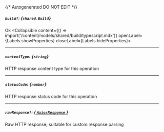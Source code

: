 {/* Autogenerated DO NOT EDIT  */}

##### `build?`: *{`shared.Build`}*
Ok
<Collapsible content={() => import('/content/models/shared/build/typescript.mdx')} openLabel={Labels.showProperties} closeLabel={Labels.hideProperties}>
</Collapsible>

---
##### `contentType`: *{`string`}*
HTTP response content type for this operation

---
##### `statusCode`: *{`number`}*
HTTP response status code for this operation

---
##### `rawResponse?`: [*{ `AxiosResponse` }*](https://axios-http.com/docs/res_schema)
Raw HTTP response; suitable for custom response parsing


